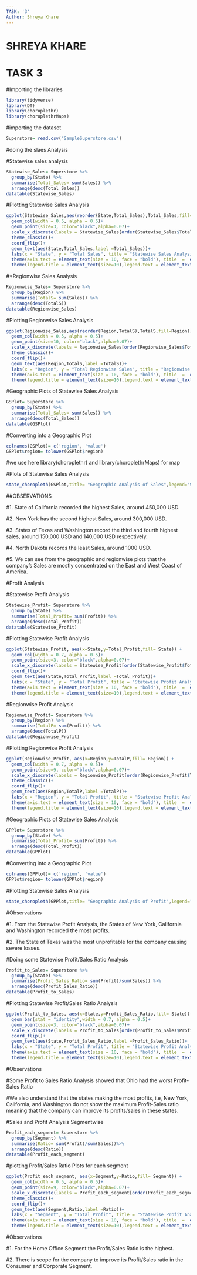 ```yaml
---
TASK: '3'
Author: Shreya Khare
---
```

# SHREYA KHARE


# TASK 3


#Importing the libraries
```r
library(tidyverse)
library(DT)
library(choroplethr)
library(choroplethrMaps)
```

#importing the dataset
```r
Superstore= read.csv("SampleSuperstore.csv")
```

#doing the slaes Analysis

#Statewise sales analysis
```r
Statewise_Sales= Superstore %>%
  group_by(State) %>% 
  summarise(Total_Sales= sum(Sales)) %>%
  arrange(desc(Total_Sales))
datatable(Statewise_Sales)
```


#Plotting Statewise Sales Analysis
```r
ggplot(Statewise_Sales,aes(reorder(State,Total_Sales),Total_Sales,fill=State))+
  geom_col(width = 0.5, alpha = 0.5)+
  geom_point(size=3, color="black",alpha=0.07)+
  scale_x_discrete(labels = Statewise_Sales[order(Statewise_Sales$Total_Sales),]$State) +
  theme_classic()+
  coord_flip()+
  geom_text(aes(State,Total_Sales,label =Total_Sales))+
  labs(x = "State", y = "Total Sales", title = "Statewise Sales Analysis")+
  theme(axis.text = element_text(size = 10, face = "bold"), title  =  element_text(size = 16))+
  theme(legend.title = element_text(size=10),legend.text = element_text(size=10),legend.position="bottom")
```



#*Regionwise Sales Analysis
```r
Regionwise_Sales= Superstore %>%
  group_by(Region) %>%
  summarise(TotalS= sum(Sales)) %>%
  arrange(desc(TotalS))
datatable(Regionwise_Sales)
```



#Plotting Regionwise Sales Analysis
```r
ggplot(Regionwise_Sales,aes(reorder(Region,TotalS),TotalS,fill=Region))+
  geom_col(width = 0.5, alpha = 0.5)+
  geom_point(size=10, color="black",alpha=0.07)+
  scale_x_discrete(labels = Regionwise_Sales[order(Regionwise_Sales$TotalS),]$Region) +
  theme_classic()+
  coord_flip()+
  geom_text(aes(Region,TotalS,label =TotalS))+
  labs(x = "Region", y = "Total Regionwise Sales", title = "Regionwise Analysis of Sales")+
  theme(axis.text = element_text(size = 10, face = "bold"), title  =  element_text(size = 16))+
  theme(legend.title = element_text(size=10),legend.text = element_text(size=10),legend.position="bottom")
```



#Geographic Plots of Statewise Sales Analysis
```r
GSPlot= Superstore %>%
  group_by(State) %>%
  summarise(Total_Sales= sum(Sales)) %>%
  arrange(desc(Total_Sales))
datatable(GSPlot)
```



#Converting into a Geographic Plot
```r
colnames(GSPlot)= c('region', 'value')
GSPlot$region= tolower(GSPlot$region)
```


#we use here library(choroplethr) and library(choroplethrMaps) for map

#Plots of Statewise Sales Analysis
```r
state_choropleth(GSPlot,title= "Geographic Analysis of Sales",legend="Sales in USD")
```


##OBSERVATIONS

#1. State of California recorded the highest Sales, around 450,000 USD.

#2. New York has the second highest Sales, around 300,000 USD.

#3. States of Texas and Washington record the third and fourth highest sales, around 150,000 USD and 140,000 USD respectively.
  
#4. North Dakota records the least Sales, around 1000 USD. 
  
#5. We can see from the geographic and regionwise plots that the company's Sales are mostly concentrated on the East and West Coast of America.

#Profit Analysis

#Statewise Profit Analysis
```r
Statewise_Profit= Superstore %>%
  group_by(State) %>% 
  summarise(Total_Profit= sum(Profit)) %>%
  arrange(desc(Total_Profit))
datatable(Statewise_Profit)
```


#Plotting Statewise Profit Analysis
```r
ggplot(Statewise_Profit, aes(x=State,y=Total_Profit,fill= State)) +
  geom_col(width = 0.7, alpha = 0.5)+
  geom_point(size=3, color="black",alpha=0.07)+
  scale_x_discrete(labels = Statewise_Profit[order(Statewise_Profit$Total_Profit),]$State) +
  coord_flip()+
  geom_text(aes(State,Total_Profit,label =Total_Profit))+
  labs(x = "State", y = "Total Profit", title = "Statewise Profit Analysis")+
  theme(axis.text = element_text(size = 10, face = "bold"), title  =  element_text(size = 16))+
  theme(legend.title = element_text(size=10),legend.text = element_text(size=10),legend.position="bottom")
```



#Regionwise Profit Analysis
```r
Regionwise_Profit= Superstore %>%
  group_by(Region) %>%
  summarise(TotalP= sum(Profit)) %>%
  arrange(desc(TotalP))
datatable(Regionwise_Profit)
```

#Plotting Regionwise Profit Analysis
```r
ggplot(Regionwise_Profit, aes(x=Region,y=TotalP,fill= Region)) +
  geom_col(width = 0.7, alpha = 0.5)+
  geom_point(size=9, color="black",alpha=0.07)+
  scale_x_discrete(labels = Regionwise_Profit[order(Regionwise_Profit$TotalP),]$Region) +
  theme_classic()+
  coord_flip()+
  geom_text(aes(Region,TotalP,label =TotalP))+
  labs(x = "Region", y = "Total Profit", title = "Statewise Profit Analysis")+
  theme(axis.text = element_text(size = 10, face = "bold"), title  =  element_text(size = 16))+
  theme(legend.title = element_text(size=10),legend.text = element_text(size=10),legend.position="bottom")
```

#Geographic Plots of Statewise Sales Analysis 
```r
GPPlot= Superstore %>%
  group_by(State) %>%
  summarise(Total_Profit= sum(Profit)) %>%
  arrange(desc(Total_Profit))
datatable(GPPlot)
```

#Converting into a Geographic Plot
```r
colnames(GPPlot)= c('region', 'value')
GPPlot$region= tolower(GPPlot$region)
```

#Plotting Statewise Sales Analysis
```r
state_choropleth(GPPlot,title= "Geographic Analysis of Profit",legend="Profit in USD")
```

#Observations

#1. From the Statewise Profit Analysis, the States of New York, California and Washington recorded the most profits.

#2. The State of Texas was the most unprofitable for the company causing severe losses.

#Doing some Statewise Profit/Sales Ratio Analysis 
```r
Profit_to_Sales= Superstore %>% 
  group_by(State) %>%
  summarise(Profit_Sales_Ratio= sum(Profit)/sum(Sales)) %>%
  arrange(desc(Profit_Sales_Ratio))
datatable(Profit_to_Sales)
```

#Plotting Statewise Profit/Sales Ratio Analysis 
```r
ggplot(Profit_to_Sales, aes(x=State,y=Profit_Sales_Ratio,fill= State)) +
  geom_bar(stat = "identity",width = 0.7, alpha = 0.5)+
  geom_point(size=3, color="black",alpha=0.07)+
  scale_x_discrete(labels = Profit_to_Sales[order(Profit_to_Sales$Profit_Sales_Ratio),]$State) +
  coord_flip()+
  geom_text(aes(State,Profit_Sales_Ratio,label =Profit_Sales_Ratio))+
  labs(x = "State", y = "Total Profit", title = "Statewise Profit Analysis")+
  theme(axis.text = element_text(size = 10, face = "bold"), title  =  element_text(size = 16))+
  theme(legend.title = element_text(size=10),legend.text = element_text(size=10),legend.position="bottom")
```

#Observations

#Some Profit to Sales Ratio Analysis showed that Ohio had the worst Profit-Sales Ratio

#We also understand that the states making the most profits, i.e, New York, California, and Washington do not show the maximum Profit-Sales ratio meaning that the company can improve its profits/sales in these states.

#Sales and Profit Analysis Segmentwise
```r
Profit_each_segment= Superstore %>%
  group_by(Segment) %>%
  summarise(Ratio= sum(Profit)/sum(Sales))%>%
  arrange(desc(Ratio))
datatable(Profit_each_segment)
```

#plotting Profit/Sales Ratio Plots for each segment
```r
ggplot(Profit_each_segment, aes(x=Segment,y=Ratio,fill= Segment)) +
  geom_col(width = 0.5, alpha = 0.5)+
  geom_point(size=9, color="black",alpha=0.07)+
  scale_x_discrete(labels = Profit_each_segment[order(Profit_each_segment$Ratio),]$Segment) +
  theme_classic()+
  coord_flip()+
  geom_text(aes(Segment,Ratio,label =Ratio))+
  labs(x = "Segment", y = "Total Profit", title = "Statewise Profit Analysis")+
  theme(axis.text = element_text(size = 10, face = "bold"), title  =  element_text(size = 16))+
  theme(legend.title = element_text(size=10),legend.text = element_text(size=10),legend.position="bottom")
```

#Observations

#1. For the Home Office Segment the Profit/Sales Ratio is the highest.
  
#2. There is scope for the company to improve its Profit/Sales ratio in the Consumer and Corporate Segment.

